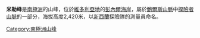 '''米勒峰'''是[[南極洲|南極洲]]的山峰，位於[[維多利亞地|維多利亞地]]的[[彭內爾海岸|彭內爾海岸]]，屬於[[鮑爾斯山脈|鮑爾斯山脈]]中[[探險者山脈|探險者山脈]]的一部分，海拔高度2,420米，以[[新西蘭|新西蘭]]探險隊的測量員命名。

{{coord|70|59|S|162|53|E|source:GNIS|display=title}}

{{Antarctica-geo-stub}}
[[Category:南極洲山峰|Category:南極洲山峰]]